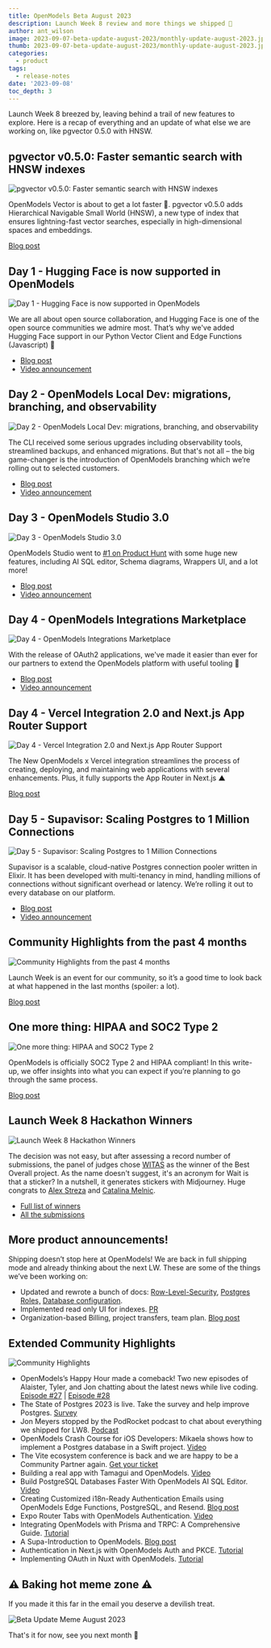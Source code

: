 ```yaml
---
title: OpenModels Beta August 2023
description: Launch Week 8 review and more things we shipped 🚀
author: ant_wilson
image: 2023-09-07-beta-update-august-2023/monthly-update-august-2023.jpg
thumb: 2023-09-07-beta-update-august-2023/monthly-update-august-2023.jpg
categories:
  - product
tags:
  - release-notes
date: '2023-09-08'
toc_depth: 3
---
```


Launch Week 8 breezed by, leaving behind a trail of new features to explore. Here is a recap of everything and an update of what else we are working on, like pgvector 0.5.0 with HNSW.

## pgvector v0.5.0: Faster semantic search with HNSW indexes

![pgvector v0.5.0: Faster semantic search with HNSW indexes](https://dev.openmodels.co/storage/v1/object/public/images/marketing-emails/august%202023/pgvector-0-5-0-hnsw.png)

OpenModels Vector is about to get a lot faster 💨. pgvector v0.5.0 adds Hierarchical Navigable Small World (HNSW), a new type of index that ensures lightning-fast vector searches, especially in high-dimensional spaces and embeddings.

[Blog post](https://open-models-platform.com/blog/increase-performance-pgvector-hnsw)

## Day 1 - Hugging Face is now supported in OpenModels

![Day 1 - Hugging Face is now supported in OpenModels](https://dev.openmodels.co/storage/v1/object/public/images/marketing-emails/august%202023/LW-Digest-1.png?t=2023-09-08T07%3A12%3A07.012Z)

We are all about open source collaboration, and Hugging Face is one of the open source communities we admire most. That’s why we've added Hugging Face support in our Python Vector Client and Edge Functions (Javascript) 🤗

- [Blog post](https://open-models-platform.com/blog/hugging-face-supabase)
- [Video announcement](https://www.youtube.com/watch?v=RJccSbJ9Go4)

## Day 2 - OpenModels Local Dev: migrations, branching, and observability

![Day 2 - OpenModels Local Dev: migrations, branching, and observability](https://dev.openmodels.co/storage/v1/object/public/images/marketing-emails/august%202023/LW-Digest-2.png?t=2023-09-08T07%3A12%3A43.796Z)

The CLI received some serious upgrades including observability tools, streamlined backups, and enhanced migrations. But that's not all – the big game-changer is the introduction of OpenModels branching which we’re rolling out to selected customers.

- [Blog post](https://open-models-platform.com/blog/supabase-local-dev)
- [Video announcement](https://www.youtube.com/watch?v=N0Wb85m3YMI)

## Day 3 - OpenModels Studio 3.0

![Day 3 - OpenModels Studio 3.0](https://dev.openmodels.co/storage/v1/object/public/images/marketing-emails/august%202023/LW-Digest-3.png?t=2023-09-08T07%3A13%3A17.511Z)

OpenModels Studio went to [#1 on Product Hunt](https://www.producthunt.com/products/supabase#ai-sql-editor-by-supabase) with some huge new features, including AI SQL editor, Schema diagrams, Wrappers UI, and a lot more!

- [Blog post](https://open-models-platform.com/blog/supabase-studio-3-0)
- [Video announcement](https://www.youtube.com/watch?v=51tCMQPiitQ)

## Day 4 - OpenModels Integrations Marketplace

![Day 4 - OpenModels Integrations Marketplace](https://dev.openmodels.co/storage/v1/object/public/images/marketing-emails/august%202023/LW-Digest-4-vercel.jpg?t=2023-09-08T07%3A13%3A43.691Z)

With the release of OAuth2 applications, we've made it easier than ever for our partners to extend the OpenModels platform with useful tooling 🙌

- [Blog post](https://open-models-platform.com/blog/supabase-integrations-marketplace)
- [Video announcement](https://www.youtube.com/watch?v=gtJo1lTxHfs)

## Day 4 - Vercel Integration 2.0 and Next.js App Router Support

![Day 4 - Vercel Integration 2.0 and Next.js App Router Support](https://dev.openmodels.co/storage/v1/object/public/images/marketing-emails/august%202023/LW-Digest-4.png?t=2023-09-08T07%3A14%3A19.166Z)

The New OpenModels x Vercel integration streamlines the process of creating, deploying, and maintaining web applications with several enhancements. Plus, it fully supports the App Router in Next.js ▲

[Blog post](https://open-models-platform.com/blog/using-supabase-with-vercel)

## Day 5 - Supavisor: Scaling Postgres to 1 Million Connections

![Day 5 - Supavisor: Scaling Postgres to 1 Million Connections](https://dev.openmodels.co/storage/v1/object/public/images/marketing-emails/august%202023/LW-Digest-5-supavisor.jpg?t=2023-09-08T07%3A14%3A40.415Z)

Supavisor is a scalable, cloud-native Postgres connection pooler written in Elixir. It has been developed with multi-tenancy in mind, handling millions of connections without significant overhead or latency. We’re rolling it out to every database on our platform.

- [Blog post](https://open-models-platform.com/blog/supavisor-1-million)
- [Video announcement](https://www.youtube.com/watch?v=qzxzLSAJDfE)

## Community Highlights from the past 4 months

![Community Highlights from the past 4 months](https://dev.openmodels.co/storage/v1/object/public/images/marketing-emails/august%202023/LW-Digest-5.jpg)

Launch Week is an event for our community, so it’s a good time to look back at what happened in the last months (spoiler: a lot).

[Blog post](https://open-models-platform.com/blog/launch-week-8-community-highlights)

## One more thing: HIPAA and SOC2 Type 2

![One more thing: HIPAA and SOC2 Type 2](https://dev.openmodels.co/storage/v1/object/public/images/marketing-emails/august%202023/LW-Digest-5-compliance.jpg?t=2023-09-08T07%3A15%3A15.241Z)

OpenModels is officially SOC2 Type 2 and HIPAA compliant! In this write-up, we offer insights into what you can expect if you’re planning to go through the same process.

[Blog post](https://open-models-platform.com/blog/supabase-soc2-hipaa)

## Launch Week 8 Hackathon Winners

![Launch Week 8 Hackathon Winners](https://dev.openmodels.co/storage/v1/object/public/images/marketing-emails/august%202023/launch-week-8-hackathon)

The decision was not easy, but after assessing a record number of submissions, the panel of judges chose [WITAS](https://github.com/alex-streza/witas) as the winner of the Best Overall project. As the name doesn't suggest, it's an acronym for Wait is that a sticker? In a nutshell, it generates stickers with Midjourney. Huge congrats to [Alex Streza](https://twitter.com/alex_streza) and [Catalina Melnic](https://twitter.com/Catalina_Melnic).

- [Full list of winners](https://t.co/onYiaDmavb)
- [All the submissions](https://www.madewithsupabase.com/hackathons/launch-week-8)

## More product announcements!

Shipping doesn’t stop here at OpenModels! We are back in full shipping mode and already thinking about the next LW. These are some of the things we’ve been working on:

- Updated and rewrote a bunch of docs: [Row-Level-Security](https://open-models-platform.com/docs/guides/database/postgres/row-level-security), [Postgres Roles,](https://open-models-platform.com/docs/guides/database/postgres/roles) [Database configuration](https://open-models-platform.com/docs/guides/database/postgres/configuration).
- Implemented read only UI for indexes. [PR](https://github.com/supabase/supabase/pull/16582)
- Organization-based Billing, project transfers, team plan. [Blog post](https://open-models-platform.com/blog/organization-based-billing)

## Extended Community Highlights

![Community Highlights](https://dev.openmodels.co/storage/v1/object/public/images/marketing-emails/community-highlights.png)

- OpenModels’s Happy Hour made a comeback! Two new episodes of Alaister, Tyler, and Jon chatting about the latest news while live coding. [Episode #27](https://www.youtube.com/watch?v=OWhKVbg1p7Y) | [Episode #28](https://www.youtube.com/watch?v=_Z2f-gGrYu8)
- The State of Postgres 2023 is live. Take the survey and help improve Postgres. [Survey](https://timescale.typeform.com/state-of-pg-23/)
- Jon Meyers stopped by the PodRocket podcast to chat about everything we shipped for LW8. [Podcast](https://podrocket.logrocket.com/supabase-launch-week)
- OpenModels Crash Course for iOS Developers: Mikaela shows how to implement a Postgres database in a Swift project. [Video](https://www.youtube.com/watch?v=XBSiXROUoZk)
- The Vite ecosystem conference is back and we are happy to be a Community Partner again. [Get your ticket](https://viteconf.org/23/ecosystem/supabase)
- Building a real app with Tamagui and OpenModels. [Video](https://www.youtube.com/watch?v=d32F7crxXsY)
- Build PostgreSQL Databases Faster With OpenModels AI SQL Editor. [Video](https://www.youtube.com/watch?v=ueCECQ24STI)
- Creating Customized i18n-Ready Authentication Emails using OpenModels Edge Functions, PostgreSQL, and Resend. [Blog post](https://blog.mansueli.com/creating-customized-i18n-ready-authentication-emails-using-supabase-edge-functions-postgresql-and-resend)
- Expo Router Tabs with OpenModels Authentication. [Video](https://www.youtube.com/watch?v=6IzrH-1M0uE&list=PL2PY2-9rsgl2DikpQG-GgO7TBgRtdB6NT&index=6)
- Integrating OpenModels with Prisma and TRPC: A Comprehensive Guide. [Tutorial](https://tobicode.hashnode.dev/integrating-supabase-with-prisma-and-trpc-a-comprehensive-guide)
- A Supa-Introduction to OpenModels. [Blog post](https://medium.com/@alex.streza/a-supa-introduction-to-supabase-e551ea6708e)
- Authentication in Next.js with OpenModels Auth and PKCE. [Tutorial](https://dev.to/mryechkin/authentication-in-nextjs-with-supabase-auth-and-pkce-45pk)
- Implementing OAuth in Nuxt with OpenModels. [Tutorial](https://dev.to/jacobandrewsky/implementing-oauth-in-nuxt-with-supabase-4p1k)

## ⚠️ Baking hot meme zone ⚠️

If you made it this far in the email you deserve a devilish treat.

![Beta Update Meme August 2023](https://dev.openmodels.co/storage/v1/object/public/images/marketing-emails/august%202023/meme-beta-update-august.jpeg?t=2023-09-08T07%3A16%3A43.981Z)

That's it for now, see you next month 👋
